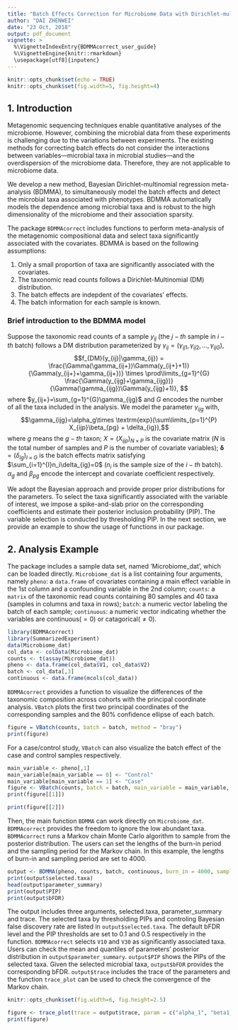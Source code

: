 ---
title: "Batch Effects Correction for Microbiome Data with Dirichlet-multinomial Regression"
author: "DAI ZHENWEI"
date: "23 Oct, 2018"
output: pdf_document
vignette: >
  %\VignetteIndexEntry{BDMMAcorrect_user_guide}
  %\VignetteEngine{knitr::rmarkdown}
  \usepackage[utf8]{inputenc}
---

```{r setup, include=FALSE}
knitr::opts_chunk$set(echo = TRUE)
knitr::opts_chunk$set(fig.width=5, fig.height=4) 
```

## 1. Introduction

Metagenomic sequencing techniques enable quantitative analyses of the microbiome. However, combining the microbial data from these experiments is challenging due to the variations between experiments. The existing methods for correcting batch effects do not consider the interactions between variables---microbial taxa in microbial studies---and the overdispersion of the microbiome data. Therefore, they are not applicable to microbiome data.

We develop a new method, Bayesian Dirichlet-multinomial regression meta-analysis (BDMMA), to simultaneously model the batch effects and detect the microbial taxa associated with phenotypes. BDMMA automatically models the dependence among microbial taxa and is robust to the high dimensionality of the microbiome and their association sparsity.

The package `BDMMAcorrect` includes functions to perform meta-analysis of the metagenomic compositional data and select taxa significantly associated with the covariates. BDMMA is based on the following assumptions:

1. Only a small proportion of taxa are significantly associated with the covariates. 
2. The taxonomic read counts follows a Dirichlet-Multinomial (DM) distribution. 
3. The batch effects are indepdent of the covariates' effects. 
4. The batch information for each sample is known.

### Brief introduction to the BDMMA model
Suppose the taxonomic read counts of a sample $y_{ij}$ (the $j-th$ sample in $i-th$ batch) follows a DM distribution parameterized by $\gamma_{ij}=(\gamma_{ij1},\gamma_{ij2},...,\gamma_{ijG})$,
$$f_{DM}(y_{ij}|\gamma_{ij}) = \frac{\Gamma(\gamma_{ij+})\Gamma(y_{ij+}+1)}{\Gamma(y_{ij+}+\gamma_{ij+})} \times \prod\limits_{g=1}^{G} \frac{\Gamma(y_{ijg}+\gamma_{ijg})}{\Gamma(\gamma_{ijg})\Gamma(y_{ijg}+1)}, $$
where $y_{ij+}=\sum_{g=1}^{G}\gamma_{ijg}$ and $G$ encodes the number of all the taxa included in the analysis. We model the parameter $\gamma_{ijg}$ with,
$$\gamma_{ijg}=\alpha_g\times \textrm{exp}(\sum\limits_{p=1}^{P} X_{ijp}\beta_{pg} + \delta_{ig}),$$
where $g$ means the $g-th$ taxon; $X=(X_{ijp})_{N \times P}$ is the covariate matrix ($N$ is the total number of samples and $P$ is the number of covariate variables); $\boldsymbol\delta=(\delta_{ig})_{I \times G}$ is the batch effects matrix satisfying $\sum_{i=1}^{I}n_i\delta_{ig}=0$ ($n_i$ is the sample size of the $i-th$ batch). $\alpha_g$ and $\beta_{pg}$ encode the intercept and covariate coefficient respectively. 

We adopt the Bayesian approach and provide proper prior distributions for the parameters. To select the taxa significantly associated with the variable of interest, we impose a spike-and-slab prior on the corresponding coefficients and estimate their posterior inclusion probability (PIP). The variable selection is conducted by thresholding PIP. In the next section, we provide an example to show the usage of functions in our package. 


## 2. Analysis Example

The package includes a sample data set, named 'Microbiome_dat', which can be loaded directly. `Microbiome_dat` is a list containing four arguments, namely `pheno`: a `data.frame` of covariates containing a main effect variable in the 1st column and a confounding variable in the 2nd column; `counts`: a `matrix` of the taxonomic read counts containing 80 samples and 40 taxa (samples in columns and taxa in rows); `batch`: a numeric vector labeling the batch of each sample; `continuous`: a numeric vector indicating whether the variables are continuous($=0$) or catagorical($\neq 0$).  
```{r results='hide', message=FALSE, warning=FALSE}
library(BDMMAcorrect)
library(SummarizedExperiment)
data(Microbiome_dat)
col_data <- colData(Microbiome_dat)
counts <- t(assay(Microbiome_dat))
pheno <- data.frame(col_data$V1, col_data$V2)
batch <- col_data[,3]
continuous <- data.frame(mcols(col_data))
```


`BDMMAcorrect` provides a function to visualize the differences of the taxonomic composition across cohorts with the principal coordinate analysis. `VBatch` plots the first two principal coordinates of the corresponding samples and the 80% confidence ellipse of each batch. 

```{r, echo=TRUE}
figure = VBatch(counts, batch = batch, method = "bray")
print(figure)
```

For a case/control study, `VBatch` can also visualize the batch effect of the case and control samples respectively.
```{r, echo=TRUE}
main_variable <- pheno[,1]
main_variable[main_variable == 0] <- "Control"
main_variable[main_variable == 1] <- "Case"
figure <- VBatch(counts, batch = batch, main_variable = main_variable, method = "bray")
print(figure[[1]])
```

```{r, echo=TRUE}
print(figure[[2]])
```

Then, the main function `BDMMA` can work directly on `Microbiome_dat`. `BDMMAcorrect` provides the freedom to ignore the low abundant taxa. `BDMMAcorrect` runs a Markov chain Monte Carlo algorithm to sample from the posterior distribution. The users can set the lengths of the burn-in period and the sampling period for the Markov chain. In this example, the lengths of burn-in and sampling period are set to 4000. 

```{r, echo=TRUE}
output <- BDMMA(pheno, counts, batch, continuous, burn_in = 4000, sample_period = 4000)
print(output$selected.taxa)
head(output$parameter_summary)
print(output$PIP)
print(output$bFDR)
```

The output includes three arguments, selected.taxa, parameter_summary and trace. The selected taxa by thresholding PIPs and controling Bayesian false discovery rate are listed in `output$selected.taxa`. The default bFDR level and the PIP thresholds are set to 0.1 and 0.5 respectively in the function. `BDMMAcorrect` selects `V10` and `V30` as significantly associated taxa. Users can check the mean and quantiles of parameters' posterior distribution in `output$parameter_summary`. `output$PIP` shows the PIPs of the selected taxa. Given the selected microbial taxa, `output$bFDR` provides the corresponding bFDR. `output$trace` includes the trace of the parameters and the function `trace_plot` can be used to check the convergence of the Markov chain.
```{r, include=FALSE}
knitr::opts_chunk$set(fig.width=6, fig.height=2.5) 
```

```{r, echo=TRUE}
figure <- trace_plot(trace = output$trace, param = c("alpha_1", "beta1_10"))
print(figure)
```

















